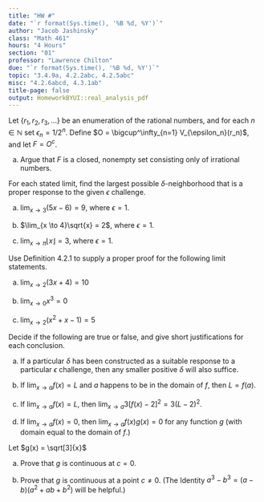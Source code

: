 ```yaml
---
title: "HW #"
date: "`r format(Sys.time(), '%B %d, %Y')`"
author: "Jacob Jashinsky"
class: "Math 461"
hours: "4 Hours"
section: "01"
professor: "Lawrence Chilton"
due: "`r format(Sys.time(), '%B %d, %Y')`"
topic: "3.4.9a, 4.2.2abc, 4.2.5abc"
misc: "4.2.6abcd, 4.3.1ab"
title-page: false
output: HomeworkBYUI::real_analysis_pdf
---
```

<!------------------------------------------------------------------------------>
<!------------------------------- Question 01 ---------------------------------->
<!------------------------------------------------------------------------------>
\exercise{3.4.9a}

Let $\{ r_1, r_2, r_3,... \}$ be an enumeration of the rational numbers, and for each $n \in \mathbb{N}$ set $\epsilon_n = 1/2^n$. Define $O = \bigcup^\infty_{n=1} V_{\epsilon_n}(r_n)$, and let $F = O^c$.

a. Argue that $F$ is a closed, nonempty set consisting only of irrational numbers.

\begin{solution}
Demorgan's law states $(A \cup B)^c = A^c \cap B^c$. $F$ is the complement of an union, therefore it is the intersection of complements of $V_{\epsilon_n}(r_n)$. \\ 

$V_{\epsilon_n}(r_n)$ is an open set, so the complement of the neighborhood would make it a closed set. Theorem 3.2.14 states that the arbitrary intersection of closed sets is closed. This proves that $F$ is closed. \\

No rational number exists in the interval $V_{\epsilon_n}(r_n)^c$, therefore $F$ would not contain an rational numbers either. \\


The length that was removed is equal to the sum $2(1/2 + 1/4 + 1/8 + ...)$ (assuming no overlap of intervals), which by the geometric series is equal to $2\frac{1/2}{1-1/2} = 2$. This means that the total length that was not included in the intersection is equal to 1. Therefore $F$ is nonempty. 
\end{solution}


<!------------------------------------------------------------------------------>
<!------------------------------- Question 02 ---------------------------------->
<!------------------------------------------------------------------------------>
\exercise{4.2.2abc}

For each stated limit, find the largest possible $\delta$-neighborhood that is a proper response to the given $\epsilon$ challenge. 

a. $\lim_{x \to 3}(5x - 6) = 9$, where $\epsilon = 1$.

\begin{solution}
Given that $\epsilon = 1$, we have:

$$
\begin{aligned}
|f(x) - L| &< \epsilon \\
|5x - 6 - 9| &< 1 \\
|5x - 15| &< 1 \\
5|x - 3| &< 1 \\
|x - 3| &< 1/5. \\
\end{aligned}
$$
It then follows that there exists a $\delta$ such that $|x - c| < \delta$. Thus I get that $|x - 3| < \delta \le 1/5$. \\

Thus (3 - 1/5, 3 + 1/5) is the largest open interval possible. 
\end{solution}


\newpage
b. $\lim_{x \to 4}\sqrt{x} = 2$, where $\epsilon = 1$.

\begin{solution}
Given that $\epsilon = 1$, we have:

$$
\begin{aligned}
|f(x) - L| &< \epsilon \\
|\sqrt{x} - 2| &< 1 \\
-1 < (\sqrt{x} - 2) &< 1 \\
1 < \sqrt{x} &< 3 \\
1 < x &< 9 \\
-3 < (x - 4) &< 5 \\
3 < |x - 4| &< 5
\end{aligned}
$$
It then follows that there exists a $\delta$ such that $|x - c| < \delta$. Thus I get that $|x - 4| < \delta \le 3$. \\

Thus (1, 7) is the largest open interval possible around 4. 
\end{solution}

c. $\lim_{x \to \pi}\lfloor x \rfloor = 3$, where $\epsilon = 1$.

\begin{solution}
Given that $\epsilon = 1$, we have:

$$
\begin{aligned}
|f(x) - L| &< \epsilon \\
| \lfloor x \rfloor - 3| &< 1 \\
-1 <( \lfloor x \rfloor - 3) &< 1 \\
2 < \lfloor x \rfloor &< 4 \\
\end{aligned}
$$
Since $x \to \pi$ I can write $2 < \lfloor x \rfloor < 4$ as,

$$
\begin{aligned}
2 < x &< 4 \\
2-\pi < (x- \pi) &< 4-\pi \\
|2-\pi| < |(x- \pi)| &< 4-\pi
\end{aligned}
$$

It then follows that there exists a $\delta$ such that $|x - c| < \delta$. Thus I get that $|x - \pi| < \delta \le |2-\pi|$.
\end{solution}



\newpage
<!------------------------------------------------------------------------------>
<!------------------------------- Question 03 ---------------------------------->
<!------------------------------------------------------------------------------>
\exercise{4.2.5abc}

Use Definition 4.2.1 to supply a proper proof for the following limit statements.

a. $\lim_{x \to 2}(3x + 4) = 10$

\begin{solution}
Before the formal proof I will show how to find $\delta$. 

$$
\begin{aligned}
|f(x) - L| &< \epsilon \\
|3x + 4 - 10| &< \epsilon \\
3|x-2| &< \epsilon \\
|x-2| &< \epsilon/3
\end{aligned}
$$

Now the formal proof. 

For any $\epsilon > 0$ let $\delta = \epsilon/3$. I will show that $0 < |x-c| < \delta$ implies $|f(x) - L| < \epsilon$.

$$
\begin{aligned}
|x-2| &< \epsilon/3 \\
3|x-2| &< \epsilon \\
|3x-6| &< \epsilon \\
|(3x+4) - 10| &< \epsilon \\
|f(x) - L| &< \epsilon
\end{aligned}
$$
Thus $\lim_{x \to 2}(3x + 4) = 10$.
\end{solution}


b. $\lim_{x \to 0}x^3 = 0$

\begin{solution}
Before the formal proof I will show how to find $\delta$. 

$$
\begin{aligned}
|f(x) - L| &< \epsilon \\
|x^3 - 0| &< \epsilon \\
-\epsilon < x^3 &< \epsilon \\
-(\epsilon)^{1/3} < x &< (\epsilon)^{1/3} \\
|x| &< (\epsilon)^{1/3}
\end{aligned}
$$

Now the formal proof. 

For any $\epsilon > 0$ let $\delta = \epsilon^{1/3}$. I will show that $0 < |x-c| < \delta$ implies $|f(x) - L| < \epsilon$.

$$
\begin{aligned}
|x-0| &< \epsilon^{1/3} \\
-\epsilon^{1/3} < x &< \epsilon^{1/3} \\
-\epsilon < x^3 &< \epsilon \\
|x^3 - 0| &< \epsilon \\
|f(x) - L| &< \epsilon
\end{aligned}
$$
Thus $\lim_{x \to 0}x^3 = 0$.
\end{solution}


c. $\lim_{x \to 2}(x^2 + x - 1) = 5$

\begin{solution}
Before the formal proof I will show how to find $\delta$. 

$$
\begin{aligned}
|x^2 + x - 1 - 5| &< \epsilon \\
|x^2 + x - 6| &< \epsilon \\
|x-2||x+3| &< \epsilon
\end{aligned}
$$
We are finding the limit as $x$ approaches 2. I do not want $\delta > 1$, therefore if I choose $x=3$, then $|x + 3| \le |3 + 3| = 6 < \epsilon$, which leads to the inequality $|x+3| < \epsilon/6$ for all $x$ values close to 2, or $x \in V_1(2)$. \\

We have limited $\delta$ by 1, but it could also be smaller, depending on $\epsilon$. We can let $\delta = \min \{\epsilon/6, 1\}$.

The rest of the proof is as follows,

$$
\begin{aligned}
|x-2| &< \delta \\
|x-2| &< \epsilon/6 \\
\end{aligned}
$$
Since $|x + 3| \le = 6$

$$
\begin{aligned}
|x-2||x+3| &< (6)\frac{\epsilon}{6} \\
|(x^2 + x - 1) - 5 | &< \epsilon \\
\end{aligned}
$$
Thus, the limit is proved. 
\end{solution}


\newpage
<!------------------------------------------------------------------------------>
<!------------------------------- Question 04 ---------------------------------->
<!------------------------------------------------------------------------------>
\exercise{4.2.6}
Decide if the following are true or false, and give short justifications for each conclusion.

a. If a particular $\delta$ has been constructed as a suitable response to a particular $\epsilon$ challenge, then any smaller positive $\delta$ will also suffice.

\begin{solution}
True. $\delta$ is typically the largest possible delta, so any smaller will still be within the interval set by the epsilon challenge. 
\end{solution}


b. If $\lim_{x \to a} f(x) = L$ and $a$ happens to be in the domain of $f$, then $L=f(a)$. 

\begin{solution}
False, the function could be a piece-wise function, where $f(a)$ is defined as something other than the limit. 
\end{solution}


c. If $\lim_{x \to a} f(x) = L$, then $\lim_{x \to a} 3[f(x) - 2]^2 = 3(L-2)^2$.

\begin{solution}
This is true. Since $3(L-2)^2$ is found through a limit it avoids the issue discussed in part (c). This is also supported by the algebraic limit theorem for function limits. 
\end{solution}

d. If $\lim_{x \to a} f(x) = 0$, then $\lim_{x \to a} f(x)g(x) = 0$ for any function $g$ (with domain equal to the domain of $f$.)

\begin{solution}
True. Since the domains are the same the algebraic limit theorem for functional limit applies. In which, $\lim_{x \to a} f(x)g(x) = 0 (\lim_{x \to a}g(x)) = 0$
\end{solution}



\newpage
<!------------------------------------------------------------------------------>
<!------------------------------- Question 05 ---------------------------------->
<!------------------------------------------------------------------------------>
\exercise{4.3.1}

Let  $g(x) = \sqrt[3]{x}$ 

a. Prove that $g$ is continuous at $c = 0$.

\begin{solution}
$g$ is continuous at $c$ if if for all $\epsilon > 0$, there exists a $\delta > 0$ such that whenever $|x-c| < \delta$ it follows that $|f(x) - f(c)| < \epsilon$.

I will let $\delta = \epsilon^3$. Then it follows that

$$
\begin{aligned}
|x-c| &< \delta \\
|x-0| &< \epsilon^3 \\
|\sqrt[3]{x} - 0| &< \epsilon \\
|\sqrt[3]{x} - \sqrt[3]{0}| &< \epsilon \\
\end{aligned}
$$
Thus we see that $g$ is continuous at $0$.
\end{solution}

b. Prove that $g$ is continuous at a point $c \ne 0$. (The Identity $a^3 - b^3 = (a-b)(a^2 +ab + b^2)$ will be helpful.)

\begin{solution}
First to find an appropriate $\delta$ let, $|\sqrt[3]{x} - \sqrt[3]{c}| < \epsilon$

$$
\begin{aligned}
|\sqrt[3]{x} - \sqrt[3]{c}| \cdot |\frac{x^{2/3} + x^{1/3}c^{1/3} + c^{2/3}}{x^{2/3} + x^{1/3}c^{1/3} + c^{2/3}}| &< \epsilon  \\
|\frac{x-c}{x^{2/3} + x^{1/3}c^{1/3} + c^{2/3}}| &< \epsilon
\end{aligned}
$$
Note that if $x > 0$ then we get that 

$$
\begin{aligned}
|\sqrt[3]{x} - \sqrt[3]{c}| = |\frac{x-c}{x^{2/3} + x^{1/3}c^{1/3} + c^{2/3}}| < | \frac{x-c}{c^{2/3}} |  &< \epsilon \\
|\sqrt[3]{x} - \sqrt[3]{c}| < | \frac{x-c}{c^{2/3}} | &< \epsilon \\
|x-c| &< \epsilon |c^{2/3}|
\end{aligned}
$$
Now this shows that $\delta =  |c^{2/3}|$. This inequality leads to show that

$$
\begin{aligned}
|x-c| &< \epsilon |c^{2/3}| \\
| \frac{x-c}{c^{2/3}} | &< \epsilon \\
|x^{1/3} - c^{1/3}| < | \frac{x-c}{c^{2/3}} |&< \epsilon \\
|\sqrt[3]{x} - \sqrt[3]{c}| &< \epsilon \\
\end{aligned}
$$

Thus this shows that when ever $x>0$, regardless of the $c$ (positive or negative), then $g(x)$ is continuous. 

Since this is an odd function, if a negative variable was entered in the function, then the result would be negative. This is the same as using positive $x$ values but multiplying by $-1$. The algebraic continuous theorem states that this product will also be continuous as well. 
\end{solution}

